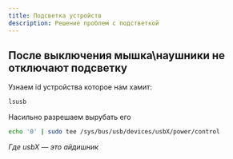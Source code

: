 ```yaml
---
title: Подсветка устройств
description: Решение проблем с подстветкой
---
```

## После выключения мышка\наушники не отключают подсветку

Узнаем id устройства которое нам хамит:
```sh title="Терминал"
lsusb
```
Насильно разрешаем вырубать его

```sh title="Терминал"
echo '0' | sudo tee /sys/bus/usb/devices/usbX/power/control
```
*Где usbX — это айдишник*